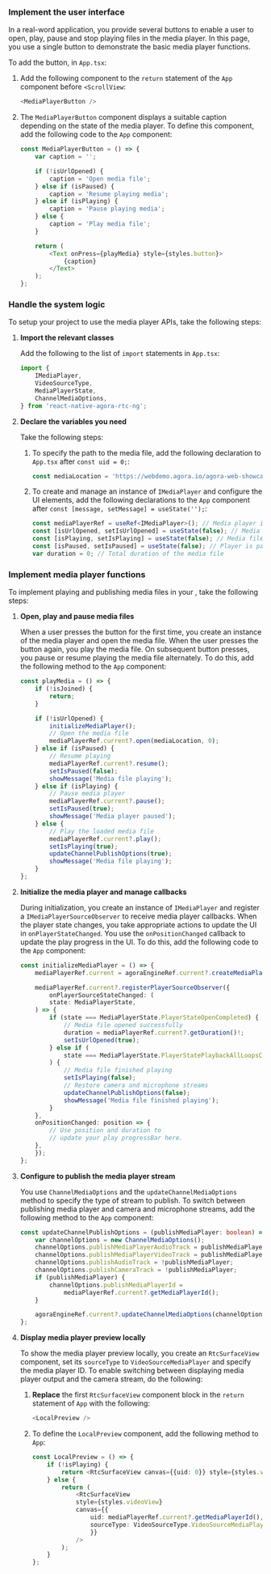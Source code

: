 <PlatformWrapper platform="react-native">
        
### Implement the user interface

In a real-word application, you provide several buttons to enable a user to open, play, pause and stop playing files in the media player. In this page, you use a single button to demonstrate the basic media player functions.

To add the button, in `App.tsx`:

1. Add the following component to the `return` statement of the `App` component before `<ScrollView`:
    ``` typescript
    <MediaPlayerButton />
    ```

1. The `MediaPlayerButton` component displays a suitable caption depending on the state of the media player. To define this component, add the following code to the `App` component:

    ``` typescript
    const MediaPlayerButton = () => {
        var caption = '';

        if (!isUrlOpened) {
            caption = 'Open media file';
        } else if (isPaused) {
            caption = 'Resume playing media';
        } else if (isPlaying) {
            caption = 'Pause playing media';
        } else {
            caption = 'Play media file';
        }

        return (
            <Text onPress={playMedia} style={styles.button}>
                {caption}
            </Text>
        );
    };
    ```

### Handle the system logic

To setup your project to use the media player APIs, take the following steps:

1. **Import the relevant <Vg k="COMPANY" /> classes**

    Add the following to the list of `import` statements in `App.tsx`:

    ``` typescript
    import {
        IMediaPlayer,
        VideoSourceType,
        MediaPlayerState,
        ChannelMediaOptions,
    } from 'react-native-agora-rtc-ng';
    ```

1. **Declare the variables you need**

    Take the following steps:
    
    1. To specify the path to the media file, add the following declaration to `App.tsx` after `const uid = 0;`:

        ``` typescript
        const mediaLocation = 'https://webdemo.agora.io/agora-web-showcase/examples/Agora-Custom-VideoSource-Web/assets/sample.mp4';
        ```
    
    1. To create and manage an instance of `IMediaPlayer` and configure the UI elements, add the following declarations to the `App` component after `const [message, setMessage] = useState('');`:

        ``` typescript
        const mediaPlayerRef = useRef<IMediaPlayer>(); // Media player instance
        const [isUrlOpened, setIsUrlOpened] = useState(false); // Media file has been opened
        const [isPlaying, setIsPlaying] = useState(false); // Media file is playing
        const [isPaused, setIsPaused] = useState(false); // Player is paused
        var duration = 0; // Total duration of the media file
        ```

### Implement media player functions

To implement playing and publishing media files in your <Vpl k="CLIENT" />, take the following steps:

1.  **Open, play and pause media files**

    When a user presses the button for the first time, you create an instance of the media player and open the media file. When the user presses the button again, you play the media file. On subsequent button presses, you pause or resume playing the media file alternately. To do this, add the following method to the `App` component:

    ``` typescript
    const playMedia = () => {
        if (!isJoined) {
            return;
        }

        if (!isUrlOpened) {
            initializeMediaPlayer();
            // Open the media file
            mediaPlayerRef.current?.open(mediaLocation, 0);
        } else if (isPaused) {
            // Resume playing
            mediaPlayerRef.current?.resume();
            setIsPaused(false);
            showMessage('Media file playing');
        } else if (isPlaying) {
            // Pause media player
            mediaPlayerRef.current?.pause();
            setIsPaused(true);
            showMessage('Media player paused');
        } else {
            // Play the loaded media file
            mediaPlayerRef.current?.play();
            setIsPlaying(true);
            updateChannelPublishOptions(true);
            showMessage('Media file playing');
        }
    };
    ```

1.  **Initialize the media player and manage callbacks**

    During initialization, you create an instance of `IMediaPlayer` and register a `IMediaPlayerSourceObserver` to receive media player callbacks. When the player state changes, you take appropriate actions to update the UI in `onPlayerStateChanged`. You use the `onPositionChanged` callback to update the play progress in the UI. To do this, add the following code to the `App` component:

    ``` typescript
    const initializeMediaPlayer = () => {
        mediaPlayerRef.current = agoraEngineRef.current?.createMediaPlayer();

        mediaPlayerRef.current?.registerPlayerSourceObserver({
            onPlayerSourceStateChanged: (
            state: MediaPlayerState,
        ) => {
            if (state === MediaPlayerState.PlayerStateOpenCompleted) {
                // Media file opened successfully
                duration = mediaPlayerRef.current?.getDuration()!;
                setIsUrlOpened(true);
            } else if (
                state === MediaPlayerState.PlayerStatePlaybackAllLoopsCompleted
            ) {
                // Media file finished playing
                setIsPlaying(false);
                // Restore camera and microphone streams
                updateChannelPublishOptions(false);
                showMessage('Media file finished playing');
            }
        },
        onPositionChanged: position => {
            // Use position and duration to
            // update your play progressBar here.
        },
        });
    };
    ```

1.  **Configure <Vg k="ENGINE" /> to publish the media player stream**

    You use `ChannelMediaOptions` and the `updateChannelMediaOptions` method to specify the type of stream to publish. To switch between publishing media player and camera and microphone streams, add the following method to the `App` component:

    ``` typescript
    const updateChannelPublishOptions = (publishMediaPlayer: boolean) => {
        var channelOptions = new ChannelMediaOptions();
        channelOptions.publishMediaPlayerAudioTrack = publishMediaPlayer;
        channelOptions.publishMediaPlayerVideoTrack = publishMediaPlayer;
        channelOptions.publishAudioTrack = !publishMediaPlayer;
        channelOptions.publishCameraTrack = !publishMediaPlayer;
        if (publishMediaPlayer) {
            channelOptions.publishMediaPlayerId =
                mediaPlayerRef.current?.getMediaPlayerId();
        }

        agoraEngineRef.current?.updateChannelMediaOptions(channelOptions);
    };
    ```

1.  **Display media player preview locally**

    To show the media player preview locally, you create an `RtcSurfaceView` component, set its `sourceType` to `VideoSourceMediaPlayer` and specify the media player ID. To enable switching between displaying media player output and the camera stream, do the following:
    
    1. **Replace** the first `RtcSurfaceView` component block in the `return` statement of `App` with the following:

        ``` typescript
        <LocalPreview />
        ```
    1. To define the `LocalPreview` component, add the following method to `App`:

        ``` typescript
        const LocalPreview = () => {
            if (!isPlaying) {
                return <RtcSurfaceView canvas={{uid: 0}} style={styles.videoView} />;
            } else {
                return (
                    <RtcSurfaceView
                    style={styles.videoView}
                    canvas={{
                        uid: mediaPlayerRef.current?.getMediaPlayerId(),
                        sourceType: VideoSourceType.VideoSourceMediaPlayer,
                        }}
                    />
                );
            }
        };
        ```

</PlatformWrapper>
